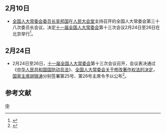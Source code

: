 <noinclude>{{monthInNewsChina|2010|2}}</noinclude>

== 2月10日 ==
*[[全国人大常委会委员长|全国人大常委会委员长]][[吴邦国|吴邦国]]在[[人民大会堂|人民大会堂]]主持召开的全国人大常委会第三十八次委员长会议，决定[[十一届全国人大常委会|十一届全国人大常委会]]第十三次会议2月24日至26日在北京举行<ref>{{Cite web|title=十一届全国人大常委会第十三次会议2月24日起举行|url=http://www.gov.cn/ldhd/2010-02/10/content_1532841.htm|accessdate=2021-03-12|work=www.gov.cn|archive-date=2022-04-07|archive-url=https://web.archive.org/web/20220407101118/http://www.gov.cn/ldhd/2010-02/10/content_1532841.htm}}</ref>。

== 2月24日 ==
* 2月24日至26日，[[十一届全国人大常委会|十一届全国人大常委会]]第十三次会议召开，会议表决通过《[[中华人民共和国国防动员法|中华人民共和国国防动员法]]》、[[全国人大常委会关于修改著作权法的决定|全国人大常委会关于修改著作权法的决定]]，[[国家主席|国家主席]][[胡锦涛|胡锦涛]]分别签署第25号、第26号主席令予以公布<ref>{{Cite web|title=胡锦涛签发中华人民共和国主席令(第二十五号)|url=http://www.gov.cn/ldhd/2010-02/26/content_1542744.htm|accessdate=2021-03-12|work=www.gov.cn|archive-date=2016-04-01|archive-url=https://web.archive.org/web/20160401172819/http://www.gov.cn/ldhd/2010-02/26/content_1542744.htm}}</ref>。

== 参考文献 ==
{{reflist|2}}

{{Portal:中国大陆新闻动态/Footer}}

[[Category:2010年2月|中]]